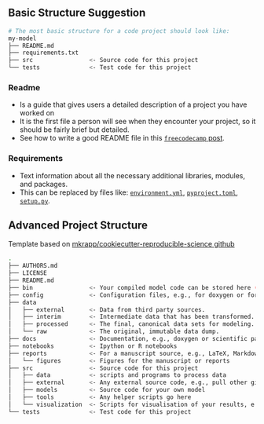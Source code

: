 ## Basic Structure Suggestion {.smaller}

```.bash
# The most basic structure for a code project should look like:
my-model
├── README.md
├── requirements.txt
├── src                <- Source code for this project
└── tests              <- Test code for this project
```

::: {.panel-tabset}

<!-- These were for python - so not necessary for more broad talk
### Source Code


### Test

- All tests units (files and methods) must be named starting with `test_` and placed inside a package (or subpackage) called `tests`.
- Tests can be grouped in just one folder for the entire repository or they can be organized within each package/subpackage.
-->

### Readme

- Is a guide that gives users a detailed description of a project you have worked on
- It is the first file a person will see when they encounter your project, so it should be fairly brief but detailed.
- See how to write a good README file in this [`freecodecamp` post](https://www.freecodecamp.org/news/how-to-write-a-good-readme-file/).

### Requirements

- Text information about all the necessary additional libraries, modules, and packages.
- This can be replaced by files like: [`environment.yml`](https://conda.io/projects/conda/en/latest/user-guide/tasks/manage-environments.html#creating-an-environment-from-an-environment-yml-file), [`pyproject.toml`](https://packaging.python.org/en/latest/tutorials/packaging-projects/#creating-pyproject-toml), [`setup.py`](https://www.pythonforthelab.com/blog/how-create-setup-file-your-project/).

:::

## Advanced Project Structure {.smaller}

Template based on [mkrapp/cookiecutter-reproducible-science github](https://github.com/mkrapp/cookiecutter-reproducible-science)

```bash
.
├── AUTHORS.md
├── LICENSE
├── README.md
├── bin                <- Your compiled model code can be stored here (not tracked by git)
├── config             <- Configuration files, e.g., for doxygen or for your model if needed
├── data
│   ├── external       <- Data from third party sources.
│   ├── interim        <- Intermediate data that has been transformed.
│   ├── processed      <- The final, canonical data sets for modeling.
│   └── raw            <- The original, immutable data dump.
├── docs               <- Documentation, e.g., doxygen or scientific papers (not tracked by git)
├── notebooks          <- Ipython or R notebooks
├── reports            <- For a manuscript source, e.g., LaTeX, Markdown, etc., or any project reports
│   └── figures        <- Figures for the manuscript or reports
├── src                <- Source code for this project
│   ├── data           <- scripts and programs to process data
│   ├── external       <- Any external source code, e.g., pull other git projects, or external libraries
│   ├── models         <- Source code for your own model
│   ├── tools          <- Any helper scripts go here
│   └── visualization  <- Scripts for visualisation of your results, e.g., matplotlib, ggplot2 related.
└── tests              <- Test code for this project
```